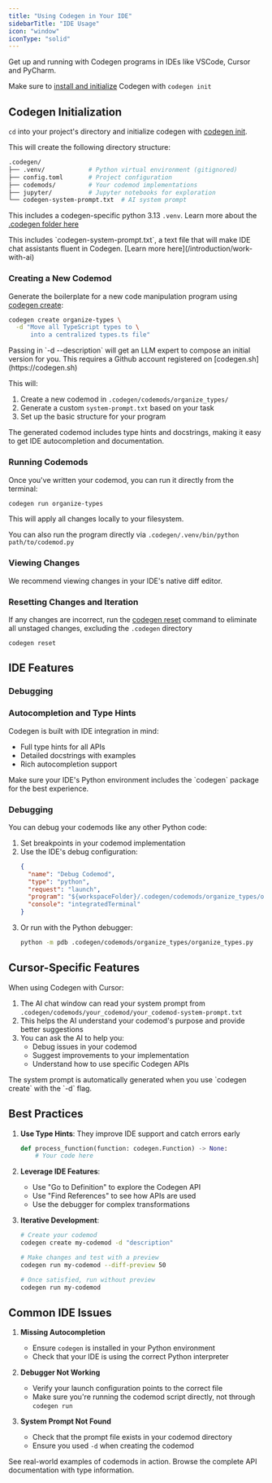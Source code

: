 ```yaml
---
title: "Using Codegen in Your IDE"
sidebarTitle: "IDE Usage"
icon: "window"
iconType: "solid"
---
```


Get up and running with Codegen programs in IDEs like VSCode, Cursor and PyCharm.

<Tip>Make sure to [install and initialize](/introduction/installation) Codegen with `codegen init`</Tip>

## Codegen Initialization

`cd` into your project's directory and initialize codegen with [codegen init](/cli/init).

This will create the following directory structure:

```bash
.codegen/
├── .venv/            # Python virtual environment (gitignored)
├── config.toml       # Project configuration
├── codemods/         # Your codemod implementations
├── jupyter/          # Jupyter notebooks for exploration
└── codegen-system-prompt.txt  # AI system prompt
```
<Note>This includes a codegen-specific python 3.13 `.venv`. Learn more about the [.codegen folder here](/building-with-codegen/dot-codegen) </Note>

<Tip>
This includes `codegen-system-prompt.txt`, a text file that will make IDE chat assistants fluent in Codegen. [Learn more here](/introduction/work-with-ai)
</Tip>


### Creating a New Codemod

Generate the boilerplate for a new code manipulation program using [codegen create](/cli/create):

```bash
codegen create organize-types \
  -d "Move all TypeScript types to \
      into a centralized types.ts file"
```

<Tip>
    Passing in `-d --description` will get an LLM expert to compose an initial version for you. This requires a Github account registered on [codegen.sh](https://codegen.sh)
</Tip>

This will:
1. Create a new codemod in `.codegen/codemods/organize_types/`
2. Generate a custom `system-prompt.txt` based on your task
3. Set up the basic structure for your program

<Note>
The generated codemod includes type hints and docstrings, making it easy to get IDE autocompletion and documentation.
</Note>

### Running Codemods

Once you've written your codemod, you can run it directly from the terminal:

```bash
codegen run organize-types
```

This will apply all changes locally to your filesystem.

<Tip>You can also run the program directly via `.codegen/.venv/bin/python path/to/codemod.py`</Tip>

### Viewing Changes

We recommend viewing changes in your IDE's native diff editor.

### Resetting Changes and Iteration

If any changes are incorrect, run the [codegen reset](/cli/reset) command to eliminate all unstaged changes, excluding the `.codegen` directory

```
codegen reset
```


## IDE Features

### Debugging

### Autocompletion and Type Hints

Codegen is built with IDE integration in mind:
- Full type hints for all APIs
- Detailed docstrings with examples
- Rich autocompletion support

<Tip>
Make sure your IDE's Python environment includes the `codegen` package for the best experience.
</Tip>

### Debugging

You can debug your codemods like any other Python code:

1. Set breakpoints in your codemod implementation
2. Use the IDE's debug configuration:
   ```json
   {
     "name": "Debug Codemod",
     "type": "python",
     "request": "launch",
     "program": "${workspaceFolder}/.codegen/codemods/organize_types/organize_types.py",
     "console": "integratedTerminal"
   }
   ```
3. Or run with the Python debugger:
   ```bash
   python -m pdb .codegen/codemods/organize_types/organize_types.py
   ```



## Cursor-Specific Features

When using Codegen with Cursor:

1. The AI chat window can read your system prompt from `.codegen/codemods/your_codemod/your_codemod-system-prompt.txt`
2. This helps the AI understand your codemod's purpose and provide better suggestions
3. You can ask the AI to help you:
   - Debug issues in your codemod
   - Suggest improvements to your implementation
   - Understand how to use specific Codegen APIs

<Note>
The system prompt is automatically generated when you use `codegen create` with the `-d` flag.
</Note>

## Best Practices

1. **Use Type Hints**: They improve IDE support and catch errors early
   ```python
   def process_function(function: codegen.Function) -> None:
       # Your code here
   ```

2. **Leverage IDE Features**: 
   - Use "Go to Definition" to explore the Codegen API
   - Use "Find References" to see how APIs are used
   - Use the debugger for complex transformations

3. **Iterative Development**:
   ```bash
   # Create your codemod
   codegen create my-codemod -d "description"
   
   # Make changes and test with a preview
   codegen run my-codemod --diff-preview 50
   
   # Once satisfied, run without preview
   codegen run my-codemod
   ```

## Common IDE Issues

1. **Missing Autocompletion**
   - Ensure `codegen` is installed in your Python environment
   - Check that your IDE is using the correct Python interpreter

2. **Debugger Not Working**
   - Verify your launch configuration points to the correct file
   - Make sure you're running the codemod script directly, not through `codegen run`

3. **System Prompt Not Found**
   - Check that the prompt file exists in your codemod directory
   - Ensure you used `-d` when creating the codemod

<CardGroup cols={2}>
  <Card
    title="Explore Tutorials"
    icon="graduation-cap"
    href="/tutorials/at-a-glance"
  >
    See real-world examples of codemods in action.
  </Card>
  <Card
    title="API Reference"
    icon="book"
    href="/api-reference"
  >
    Browse the complete API documentation with type information.
  </Card>
</CardGroup>

